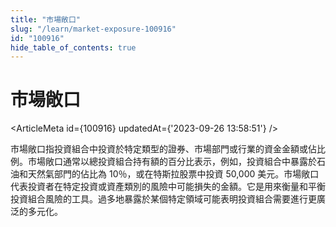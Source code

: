 ```yaml
---
title: "市場敞口"
slug: "/learn/market-exposure-100916"
id: "100916"
hide_table_of_contents: true
---
```



# 市場敞口

<ArticleMeta id={100916} updatedAt={'2023-09-26 13:58:51'} />
<div className='border-solid border-b border-t-0 my-4 border-[var(--ifm-color-gray-300)]' />

市場敞口指投資組合中投資於特定類型的證券、市場部門或行業的資金金額或佔比例。市場敞口通常以總投資組合持有額的百分比表示，例如，投資組合中暴露於石油和天然氣部門的佔比為 10％，或在特斯拉股票中投資 50,000 美元。市場敞口代表投資者在特定投資或資產類別的風險中可能損失的金額。它是用來衡量和平衡投資組合風險的工具。過多地暴露於某個特定領域可能表明投資組合需要進行更廣泛的多元化。
